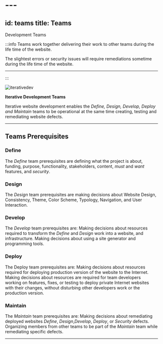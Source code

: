 # ---
id: teams
title: Teams
---

Development Teams

:::info
Teams work together delivering their work to other teams during the life time of the website.

The slightest errors or security issues will require remediations sometime during the life time of the website.

---

:::

<!--
<img src={/img/iterativedev.png} height={400} width={400} />
-->

![iterativedev](/img/iterativedev.png)

**Iterative Development Teams**

Iterative website development enables the _Define, Design, Develop, Deploy and Maintain_ teams to be operational at the same time creating, testing and remediating website defects.

---

## Teams Prerequisites

### Define

The *Define* team prerequisites are defining what the project is about, funding, purpose, functionality, stakeholders, content, *must* and *want* features, and *security*.

### Design

The *Design* team prerequisites are making decisions about Website Design, Consistency, Theme, Color Scheme, Typology, Navigation, and User Interaction.

### Develop

The *Develop* team prerequisites are:
Making decisions about resources required to transform the *Define* and *Design* work into a website, and infrastructure. 
Making decisions about using a site generator and programming tools.

### Deploy

The Deploy team prerequisites are: 
Making decisions about resources required for deploying production version of the website to the Internet.
Making decisions about resources are required for team developers working on features, fixes, or testing to deploy private Internet websites with their changes, without disturbing other developers work or the production version.

### Maintain

The *Maintain* team prerequisites are: 
Making decisions about remediating deployed websites *Define*, *Design*,*Develop*, *Deploy*, or *Security* defects.
Organizing members from other teams to be part of the *Maintain* team while remediating specific defects.

---
